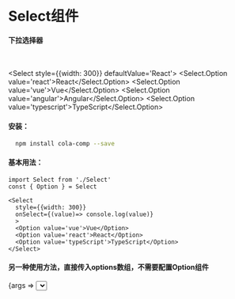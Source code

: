 

<Meta title="Select" 
  component={Select}
  />

# Select组件
#### 下拉选择器
<br/>

<Select style={{width: 300}} defaultValue='React'>
  <Select.Option value='react'>React</Select.Option>
  <Select.Option value='vue'>Vue</Select.Option>
  <Select.Option value='angular'>Angular</Select.Option>
  <Select.Option value='typescript'>TypeScript</Select.Option>
</Select>

#### 安装：

```sh
  npm install cola-comp --save
```
#### 基本用法：
```tsx
import Select from './Select'
const { Option } = Select

<Select
  style={{width: 300}}
  onSelect={(value)=> console.log(value)}
  >
  <Option value='vue'>Vue</Option>
  <Option value='react'>React</Option>
  <Option value='typeScript'>TypeScript</Option>
</Select>
```

#### 另一种使用方法，直接传入options数组，不需要配置Option组件

<Canvas>
  <Story name='select' args={{
    options:[{value:'java'},{value:'go'},{value:'c++'}],
    style: {width: 300}
  }}>
    {args => <Select {...args} />}
  </Story>
</Canvas>

## API
#### Select

<Props of={Select} />

#### Option

<Props of={Select.Option} />





